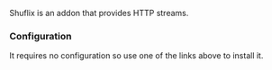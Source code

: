 
<AddonTemplate id="shluflix" manifest="https://shluflix.elfhosted.com/manifest.json" configurable={true} /> 

Shuflix is an addon that provides HTTP streams. 

<h3>Configuration</h3>

It requires no configuration so use one of the links above to install it.